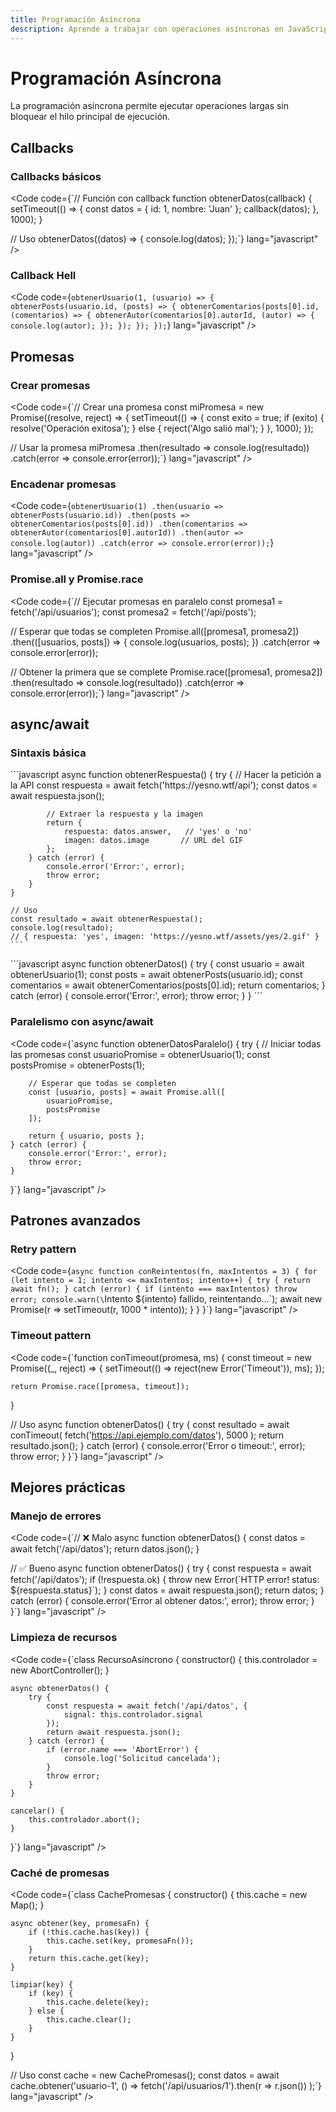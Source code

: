 ```yaml
---
title: Programación Asíncrona
description: Aprende a trabajar con operaciones asíncronas en JavaScript usando callbacks, promesas y async/await.
---
```



# Programación Asíncrona <Badge text="Fundamental" variant="success" />

<Aside type="tip">
  La programación asíncrona permite ejecutar operaciones largas sin bloquear el hilo principal de ejecución.
</Aside>

## Callbacks <Badge text="Básico" variant="note" />

### Callbacks básicos
<Code code={`// Función con callback
function obtenerDatos(callback) {
    setTimeout(() => {
        const datos = { id: 1, nombre: 'Juan' };
        callback(datos);
    }, 1000);
}

// Uso
obtenerDatos((datos) => {
    console.log(datos);
});`} lang="javascript" />

### Callback Hell
<Code code={`obtenerUsuario(1, (usuario) => {
    obtenerPosts(usuario.id, (posts) => {
        obtenerComentarios(posts[0].id, (comentarios) => {
            obtenerAutor(comentarios[0].autorId, (autor) => {
                console.log(autor);
            });
        });
    });
});`} lang="javascript" />

## Promesas <Badge text="Importante" variant="danger" />

### Crear promesas
<Code code={`// Crear una promesa
const miPromesa = new Promise((resolve, reject) => {
    setTimeout(() => {
        const exito = true;
        if (exito) {
            resolve('Operación exitosa');
        } else {
            reject('Algo salió mal');
        }
    }, 1000);
});

// Usar la promesa
miPromesa
    .then(resultado => console.log(resultado))
    .catch(error => console.error(error));`} lang="javascript" />

### Encadenar promesas
<Code code={`obtenerUsuario(1)
    .then(usuario => obtenerPosts(usuario.id))
    .then(posts => obtenerComentarios(posts[0].id))
    .then(comentarios => obtenerAutor(comentarios[0].autorId))
    .then(autor => console.log(autor))
    .catch(error => console.error(error));`} lang="javascript" />

### Promise.all y Promise.race
<Code code={`// Ejecutar promesas en paralelo
const promesa1 = fetch('/api/usuarios');
const promesa2 = fetch('/api/posts');

// Esperar que todas se completen
Promise.all([promesa1, promesa2])
    .then(([usuarios, posts]) => {
        console.log(usuarios, posts);
    })
    .catch(error => console.error(error));

// Obtener la primera que se complete
Promise.race([promesa1, promesa2])
    .then(resultado => console.log(resultado))
    .catch(error => console.error(error));`} lang="javascript" />

## async/await <Badge text="Moderno" variant="success" />

### Sintaxis básica


<Tabs>
  <TabItem label="Ejemplo con API YesNo">
    ```javascript
    async function obtenerRespuesta() {
        try {
            // Hacer la petición a la API
            const respuesta = await fetch('https://yesno.wtf/api');
            const datos = await respuesta.json();
            
            // Extraer la respuesta y la imagen
            return {
                respuesta: datos.answer,   // 'yes' o 'no'
                imagen: datos.image       // URL del GIF
            };
        } catch (error) {
            console.error('Error:', error);
            throw error;
        }
    }

    // Uso
    const resultado = await obtenerRespuesta();
    console.log(resultado);
    // { respuesta: 'yes', imagen: 'https://yesno.wtf/assets/yes/2.gif' }
    ```
  </TabItem>
  <TabItem label="Ejemplo con Datos">
    ```javascript
    async function obtenerDatos() {
        try {
            const usuario = await obtenerUsuario(1);
            const posts = await obtenerPosts(usuario.id);
            const comentarios = await obtenerComentarios(posts[0].id);
            return comentarios;
        } catch (error) {
            console.error('Error:', error);
            throw error;
        }
    }
    ```
  </TabItem>
</Tabs>

### Paralelismo con async/await
<Code code={`async function obtenerDatosParalelo() {
    try {
        // Iniciar todas las promesas
        const usuarioPromise = obtenerUsuario(1);
        const postsPromise = obtenerPosts(1);
        
        // Esperar que todas se completen
        const [usuario, posts] = await Promise.all([
            usuarioPromise,
            postsPromise
        ]);
        
        return { usuario, posts };
    } catch (error) {
        console.error('Error:', error);
        throw error;
    }
}`} lang="javascript" />

## Patrones avanzados <Badge text="Avanzado" variant="note" />

### Retry pattern
<Code code={`async function conReintentos(fn, maxIntentos = 3) {
    for (let intento = 1; intento <= maxIntentos; intento++) {
        try {
            return await fn();
        } catch (error) {
            if (intento === maxIntentos) throw error;
            console.warn(\`Intento \${intento} fallido, reintentando...\`);
            await new Promise(r => setTimeout(r, 1000 * intento));
        }
    }
}`} lang="javascript" />

### Timeout pattern
<Code code={`function conTimeout(promesa, ms) {
    const timeout = new Promise((_, reject) => {
        setTimeout(() => reject(new Error('Timeout')), ms);
    });
    
    return Promise.race([promesa, timeout]);
}

// Uso
async function obtenerDatos() {
    try {
        const resultado = await conTimeout(
            fetch('https://api.ejemplo.com/datos'),
            5000
        );
        return resultado.json();
    } catch (error) {
        console.error('Error o timeout:', error);
        throw error;
    }
}`} lang="javascript" />

## Mejores prácticas <Badge text="Recomendado" variant="tip" />

### Manejo de errores
<Code code={`// ❌ Malo
async function obtenerDatos() {
    const datos = await fetch('/api/datos');
    return datos.json();
}

// ✅ Bueno
async function obtenerDatos() {
    try {
        const respuesta = await fetch('/api/datos');
        if (!respuesta.ok) {
            throw new Error(\`HTTP error! status: \${respuesta.status}\`);
        }
        const datos = await respuesta.json();
        return datos;
    } catch (error) {
        console.error('Error al obtener datos:', error);
        throw error;
    }
}`} lang="javascript" />

### Limpieza de recursos
<Code code={`class RecursoAsíncrono {
    constructor() {
        this.controlador = new AbortController();
    }

    async obtenerDatos() {
        try {
            const respuesta = await fetch('/api/datos', {
                signal: this.controlador.signal
            });
            return await respuesta.json();
        } catch (error) {
            if (error.name === 'AbortError') {
                console.log('Solicitud cancelada');
            }
            throw error;
        }
    }

    cancelar() {
        this.controlador.abort();
    }
}`} lang="javascript" />

### Caché de promesas
<Code code={`class CachePromesas {
    constructor() {
        this.cache = new Map();
    }

    async obtener(key, promesaFn) {
        if (!this.cache.has(key)) {
            this.cache.set(key, promesaFn());
        }
        return this.cache.get(key);
    }

    limpiar(key) {
        if (key) {
            this.cache.delete(key);
        } else {
            this.cache.clear();
        }
    }
}

// Uso
const cache = new CachePromesas();
const datos = await cache.obtener('usuario-1', () => 
    fetch('/api/usuarios/1').then(r => r.json())
);`} lang="javascript" />

